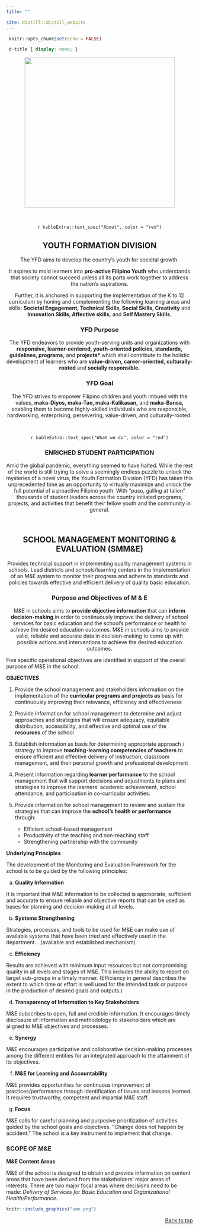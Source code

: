 ```yaml
---
title: ""

site: distill::distill_website
---
```


```r
 knitr::opts_chunk$set(echo = FALSE) 
``` 

```css
 d-title { display: none; } 
```
 
<center>
[![](yfd_logo.png){width=405}](https://www.facebook.com/youthformationdavaodelsur/)
</center>

&nbsp;
&nbsp;

<center>
`r kableExtra::text_spec("About", color = "red")`

## **YOUTH FORMATION DIVISION**
</center>


<center>


The YFD aims to develop the country’s youth for societal growth.

It aspires to mold learners into **pro-active Filipino Youth** who understands that society cannot succeed unless all its parts work together to address the nation’s aspirations.

Further, it is anchored in supporting the implementation of the K to 12 curriculum by honing and complementing the following learning areas and skills: **Societal Engagement, Technical Skills, Social Skills, Creativity** and **Innovation Skills, Affective skills,** and **Self Mastery Skills**.
</center>

<center>

### YFD Purpose

The YFD endeavors to provide youth-serving units and organizations with **responsive, learner-centered, youth-oriented policies, standards, guidelines, programs,** and **projects* ** which shall contribute to the holistic development of learners who are **value-driven, career-oriented, culturally-rooted** and **socially responsible.**
</center>

<center>

### YFD Goal

The YFD strives to empower Filipino children and youth imbued with the values,  **maka-Diyos, maka-Tao, maka-Kalikasan,** and  **maka-Bansa,** enabling them to become highly-skilled individuals who are responsible, hardworking, enterprising, persevering, value-driven, and culturally-rooted.

</center>

&nbsp;
&nbsp;

<center>
`r kableExtra::text_spec("What we do", color = "red")`

### ENRICHED STUDENT PARTICIPATION

Amid the global pandemic, everything seemed to have halted. While the rest of the world is still trying to solve a seemingly endless puzzle to unlock the mysteries of a novel virus, the Youth Formation Division (YFD) has taken this unprecedented time as an opportunity to virtually maximize and unlock the full potential of a proactive Filipino youth. With “puso, galling at talion” thousands of student leaders across the country initiated programs, projects, and activities that benefit their fellow youth and the community in general.

</center>

&nbsp;
&nbsp;

<center>

## **SCHOOL MANAGEMENT MONITORING & EVALUATION (SMM&E)**

Provides technical support in implementing quality management systems in schools. Lead districts and schools/learning centers in the implementation of an M&E system to monitor their progress and adhere to standards and policies towards effective and efficient delivery of quality basic education.

</center>


<center>

### Purpose and Objectives of M & E


M&E in schools aims to **provide objective information** that can **inform decision-making** in order to continuously improve the delivery of school services for basic education and the school’s performance or health to achieve the desired education outcomes. M&E in schools aims to provide valid, reliable and accurate data in decision-making to come up with possible actions and interventions to achieve the desired education outcomes.

</center>

Five specific operational objectives are identified in support of the overall purpose of M&E in the school:

**OBJECTIVES**

  1. Provide the school management and stakeholders information on the implementation of the **curricular programs and projects as** basis for continuously improving their relevance, efficiency and effectiveness  
  2. Provide information for school management to determine and adjust approaches and strategies that will ensure adequacy, equitable distribution, accessibility, and effective and optimal use of the **resources** of the school
  3. Establish information as basis for determining appropriate approach / strategy to improve **teaching-learning competencies of teachers** to ensure efficient and effective delivery of instruction, classroom management, and their personal growth and professional development  
  4. Present information regarding **learner performance** to the school management that will support decisions and adjustments to plans and strategies to improve the learners’ academic achievement, school attendance, and participation in co-curricular activities.
  5. Provide information for school management to review and sustain the strategies that can improve the **school’s health or performance** through:
  
      * Efficient school-based management
      * Productivity of the teaching and non-teaching staff
      * Strengthening partnership with the community
      
**Underlying Principles**

The development of the Monitoring and Evaluation Framework for the school is to be guided by the following principles:

  a. **Quality Information**

It is important that M&E information to be collected is appropriate, sufficient and accurate to ensure reliable and objective reports that can be used as bases for planning and decision-making at all levels. 
  
  b. **Systems Strengthening**

Strategies, processes, and tools to be used for M&E can make use of available systems that have been tried and effectively used in the department.  .  (available and established mechanism)

  c. **Efficiency**
  
Results are achieved with minimum input resources but not compromising quality in all levels and stages of M&E. This includes the ability to report on target sub-groups in a timely manner. (Efficiency in general describes the extent to which time or effort is well used for the intended task or purpose in the production of desired goals and outputs.)

  d. **Transparency of Information to Key Stakeholders**
  
M&E subscribes to open, full and credible information. It encourages timely disclosure of information and methodology to stakeholders which are aligned to M&E objectives and processes.

  e. **Synergy**
  
M&E encourages participative and collaborative decision-making processes among the different entities for an integrated approach to the attainment of its objectives.

  f. **M&E for Learning and Accountability**
  
M&E provides opportunities for continuous improvement of practices/performance through identification of issues and lessons learned.  It requires trustworthy, competent and impartial M&E staff.

  g. **Focus**

M&E calls for careful planning and purposive prioritization of activities guided by the school goals and objectives.  “Change does not happen by accident.” The school is a key instrument to implement that change.


### SCOPE OF M&E

**M&E Content Areas**

M&E of the school is designed to obtain and provide information on content areas that have been derived from the stakeholders’ major areas of interests.  There are two major focal areas where decisions need to be made:  *Delivery of Services for Basic Education and Organizational Health/Performance.*

```r
knitr::include_graphics("sme.png")
```

<p align="right">
<a href="#top">Back to top</a>
</p>


